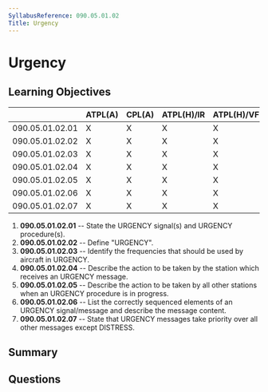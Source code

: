 ```yaml
---
SyllabusReference: 090.05.01.02
Title: Urgency
---
```


# Urgency

## Learning Objectives

|                 | ATPL(A) | CPL(A) | ATPL(H)/IR | ATPL(H)/VFR | CPL(H) | IR | CBIR(A) |
| --------------- | ------- | ------ | ---------- | ----------- | ------ | -- | ------- |
| 090.05.01.02.01 | X       | X      | X          | X           | X      | X  | X       |
| 090.05.01.02.02 | X       | X      | X          | X           | X      | X  | X       |
| 090.05.01.02.03 | X       | X      | X          | X           | X      | X  | X       |
| 090.05.01.02.04 | X       | X      | X          | X           | X      | X  | X       |
| 090.05.01.02.05 | X       | X      | X          | X           | X      | X  | X       |
| 090.05.01.02.06 | X       | X      | X          | X           | X      | X  | X       |
| 090.05.01.02.07 | X       | X      | X          | X           | X      | X  | X       |

1.  **090.05.01.02.01** -- State the URGENCY signal(s) and URGENCY procedure(s).
2.  **090.05.01.02.02** -- Define "URGENCY".
3.  **090.05.01.02.03** -- Identify the frequencies that should be used by
    aircraft in URGENCY.
4.  **090.05.01.02.04** -- Describe the action to be taken by the station which
    receives an URGENCY message.
5.  **090.05.01.02.05** -- Describe the action to be taken by all other stations
    when an URGENCY procedure is in progress.
6.  **090.05.01.02.06** -- List the correctly sequenced elements of an URGENCY
    signal/message and describe the message content.
7.  **090.05.01.02.07** -- State that URGENCY messages take priority over all
    other messages except DISTRESS.

## Summary

## Questions
